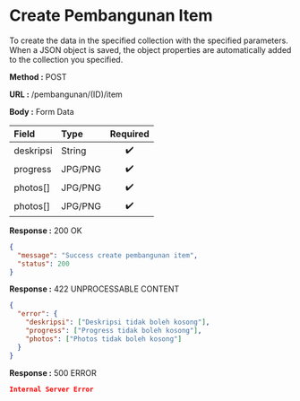 
# Create Pembangunan Item

To create the data in the specified collection with the specified parameters.
When a JSON object is saved, the object properties are automatically added to the collection you specified.

**Method :** <Badge variant="success">POST</Badge>

**URL :** <Badge variant="dark">/pembangunan/(ID)/item</Badge>

**Body :** <Badge variant="purple">Form Data</Badge>

| Field       | Type     | Required |
| :---------- | :------- | :------: |
| deskripsi   | String   |    ✔️    |
| progress    | JPG/PNG  |    ✔️    |
| photos[]    | JPG/PNG  |    ✔️    |
| photos[]    | JPG/PNG  |    ✔️    |

**Response :** <BadgeOutline variant="success">200 OK</BadgeOutline>

```json
{
  "message": "Success create pembangunan item",
  "status": 200
}
```

**Response :** <BadgeOutline variant="info">422 UNPROCESSABLE CONTENT</BadgeOutline>

```json
{
  "error": {
    "deskripsi": ["Deskripsi tidak boleh kosong"],
    "progress": ["Progress tidak boleh kosong"],
    "photos": ["Photos tidak boleh kosong"]
  }
}
```

**Response :** <BadgeOutline variant="danger">500 ERROR</BadgeOutline>

```json
Internal Server Error
```
